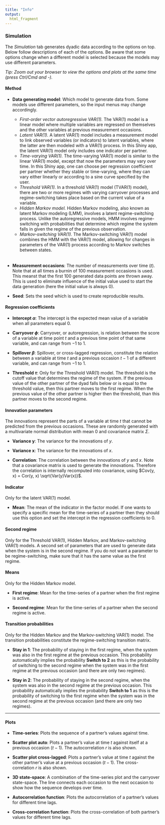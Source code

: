 ```yaml
---
title: "Info"
output: 
  html_fragment
---
```


### Simulation
The *Simulation* tab generates dyadic data according to the options on top. Below follow descriptions of each of the options. Be aware that some options change when a different model is selected because the models may use different parameters.

*Tip: Zoom out your browser to view the options and plots at the same time (press Ctrl/Cmd and -).*

#### Method

* **Data generating model**:
Which model to generate data from. Some models use different parameters, so the input menus may change accordingly.

  - *First-order vector autoregressive VAR(1).* The VAR(1) model is a linear model where multiple variables are regressed on themselves and the other variables at previous measurement occasions.
  - *Latent VAR(1).* A latent VAR(1) model includes a measurement model to link observed variables (or indicators) to latent variables, where the latter are then modeled with a VAR(1) process. In this Shiny app, the latent VAR(1) model only includes one indicator per partner.
  - *Time-varying VAR(1).* The time-varying VAR(1) model is similar to the linear VAR(1) model, except that now the parameters may vary over time. In this Shiny app, one can choose per regression coefficient per partner whether they stable or time-varying, where they can vary either linearly or according to a sine curve specified by the user.
  - *Threshold VAR(1).* In a threshold VAR(1) model (TVAR(1) model), there are two or more regimes with varying carryover processes and regime-switching takes place based on the current value of a variable.
  - *Hidden Markov model.* Hidden Markov modeling, also known as latent Markov modeling (LMM), involves a latent regime-switching process. Unlike the autoregressive models, HMM involves regime-switching with probabilities that determine which regime the system falls in given the regime of the previous observation.
  - *Markov-switching VAR(1).* The Markov-switching VAR(1) model combines the HMM with the VAR(1) model, allowing for changes in parameters of the VAR(1) process according to Markov switches between states. <br>
  ㅤ

* **Measurement occasions**: 
The number of measurements over time ($t$). Note that at all times a burnin of 100 measurement occasions is used. This meanst that the first 100 generated data points are thrown away. This is used to eliminate influence of the initial value used to start the data generation (here the initial value is always $0$). 

* **Seed**:
Sets the seed which is used to create reproducible results.

#### Regression coefficients

* **Intercept $\alpha$**:
The intercept is the expected mean value of a variable when all parameters equal $0$.

* **Carryover $\phi$**:
Carryover, or autoregression, is relation between the score of a variable at time point $t$ and a previous time point of that same variable, and can range from $-1$ to $1$.

* **Spillover $\beta$**:
Spillover, or cross-lagged regression, constitute the relation between a variable at time $t$ and a previous occasion $t-1$ of a different variable, and can range from $-1$ to $1$.

* **Threshold $\tau$**: Only for the Threshold VAR(1) model. The threshold is the cutoff value that determines the regime of the system. If the previous value of the other partner of the dyad falls below or is equal to the threshold value, then this partner moves to the first regime. When the previous value of the other partner is higher then the threshold, than this partner moves to the second regime.

#### Innovation parameters
The innovations represent the parts of a variable at time $t$ that cannot be predicted from the previous occasions. These are randomly generated with a multivariate normal distribution with mean $0$ and covariance matrix $\Sigma$.

* **Variance y**: The variance for the innovations of $y$.

* **Variance x**: The variance for the innovations of $x$.

* **Correlation**: The correlation between the innovations of $y$ and $x$. Note that a covariance matrix is used to generate the innovations. Therefore the correlation is internally recomputed into covariance, using $Cov(y, x) = Cor(y, x) \sqrt{Var(y)Var(x)}$.

#### Indicator
Only for the latent VAR(1) model.

* **Mean**: The mean of the indicator in the factor model. If one wants to specify a specific mean for the time-series of a partner then they should use this option and set the intercept in the regression coefficients to $0$.

#### Second regime
Only for the Threshold VAR(1), Hidden Markov, and Markov-switching VAR(1) models. A second set of parameters that are used to generate data when the system is in the second regime. If you do not want a parameter to be regime-switching, make sure that it has the same value as the first regime.

#### Means
Only for the Hidden Markov model.

* **First regime**: Mean for the time-series of a partner when the first regime is active.

* **Second regime**: Mean for the time-series of a partner when the second regime is active.

#### Transition probabilities
Only for the Hidden Markov and the Markov-switching VAR(1) model. The transition probabilities constitute the regime-switching transition matrix. 

* **Stay in 1**: The probability of staying in the first regime, when the system was also in the first regime at the previous occasion. This probability automatically implies the probability **Switch to 2** as this is the probability of switching to the second regime when the system was in the first regime at the previous occasion (and there are only two regimes).

* **Stay in 2**: The probability of staying in the second regime, when the system was also in the second regime at the previous occasion. This probability automatically implies the probability **Switch to 1** as this is the probability of switching to the first regime when the system was in the second regime at the previous occasion (and there are only two regimes).

***
#### Plots

* **Time-series**:
Plots the sequence of a partner's values against time.

* **Scatter plot auto**:
Plots a partner's value at time $t$ against itself at a previous occasion ($t - 1$). The autocorrelation $r$ is also shown.

* **Scatter plot cross-lagged**:
Plots a partner's value at time $t$ against the other partner's value at a previous occasion ($t - 1$). The cross-correlation $r$ is also shown.

* **3D state-space**:
A combination of the time-series plot and the carryover state-space. The line connects each occasion to the next occasion to show how the sequence develops over time.

* **Autocorrelation function**:
Plots the autocorrelation of a partner's values for different time lags.

* **Cross-correlation function**:
Plots the cross-correlation of both partner's values for different time lags.
